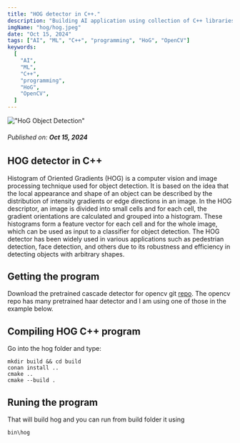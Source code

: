 ```yaml
---
title: "HOG detector in C++."
description: "Building AI application using collection of C++ libraries and AI frameworks."
imgName: "hog/hog.jpeg"
date: "Oct 15, 2024"
tags: ["AI", "ML", "C++", "programming", "HoG", "OpenCV"]
keywords:
  [
    "AI",
    "ML",
    "C++",
    "programming",
    "HoG",
    "OpenCV",
  ]
---
```


!["HoG Object Detection"](hog/hog.jpeg)

###### Published on: **Oct 15, 2024**
## HOG detector in C++

Histogram of Oriented Gradients (HOG) is a computer vision and image processing technique used for object detection. It is based on the idea that the local appearance and shape of an object can be described by the distribution of intensity gradients or edge directions in an image. In the HOG descriptor, an image is divided into small cells and for each cell, the gradient orientations are calculated and grouped into a histogram. These histograms form a feature vector for each cell and for the whole image, which can be used as input to a classifier for object detection. The HOG detector has been widely used in various applications such as pedestrian detection, face detection, and others due to its robustness and efficiency in detecting objects with arbitrary shapes.

## Getting the program
Download the pretrained cascade detector for opencv git [repo](https://github.com/opencv/opencv/tree/master/data/haarcascades). The opencv repo has many pretrained haar detector and I am using one of those in the example below.

## Compiling HOG C++  program
Go into the hog folder and type:

``` text
mkdir build && cd build
conan install ..
cmake ..
cmake --build .
```
## Runing the program
That will build hog and you can run from build folder it using 
``` text
bin\hog
```
